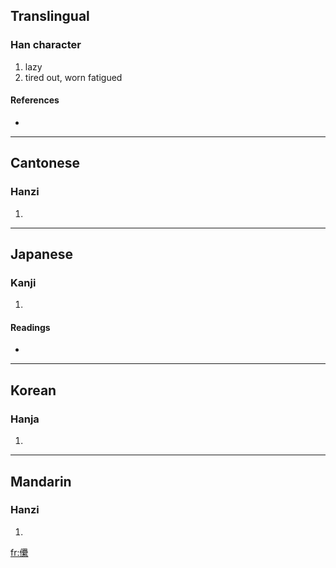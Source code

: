 ==Translingual==

===Han character===
{{Han char|rn=9|rad=人|as=21|sn=23|four=2629<sub>3</sub>|canj=人田田火 (OWWF)}}

# lazy
# tired out, worn fatigued

====References====
* {{Han ref|kx=0122.080|dkj=01328|dj=0257.140|hdz=10240.060|uh=513D|ud=20797|bh=F7D0|bd=63440}}

----

==Cantonese==

===Hanzi===
{{yue-hanzi|jyut=|y=leui5}}

# {{defn|Cantonese}}

----

==Japanese==

===Kanji===
{{ja-kanji|grade=|rs=人21}}

# {{defn|Japanese}}

====Readings====
* {{ja-readings|on=[[らい]] (rai), [[れ]] (re), [[るい]] (rui), [[ら]] (ra)|kun=[[おこたる]] (okotaru), [[やみつかれる]] (yamitsukareru)}}

----

==Korean==

===Hanja===
{{ko-hanja|hangeul=래|rv=rae|mr=rae}}

# {{defn|Korean}}

----

==Mandarin==

===Hanzi===
{{cmn-hanzi|pin=[[lěi]] ([[lei3]])|wg=lei<sup>3</sup>}}

# {{defn|Mandarin}}

[[fr:儽]]